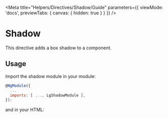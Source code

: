 
<Meta title="Helpers/Directives/Shadow/Guide" parameters={{ viewMode: 'docs', previewTabs: { canvas: { hidden: true } } }} />

# Shadow

This directive adds a box shadow to a component.

## Usage

Import the shadow module in your module:

~~~js
@NgModule({
  ...
  imports: [ ..., LgShadowModule ],
});
~~~

and in your HTML:

<Source id="helpers-directives-shadow-examples--shadow-story"></Source>

<Description markdown={feedback} />
